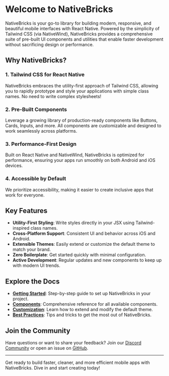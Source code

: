# Welcome to NativeBricks

NativeBricks is your go-to library for building modern, responsive, and beautiful mobile interfaces with React Native. Powered by the simplicity of Tailwind CSS (via NativeWind), NativeBricks provides a comprehensive suite of pre-built UI components and utilities that enable faster development without sacrificing design or performance.

## Why NativeBricks?

### 1. **Tailwind CSS for React Native**

NativeBricks embraces the utility-first approach of Tailwind CSS, allowing you to rapidly prototype and style your applications with simple class names. No need to write complex stylesheets!

### 2. **Pre-Built Components**

Leverage a growing library of production-ready components like Buttons, Cards, Inputs, and more. All components are customizable and designed to work seamlessly across platforms.

### 3. **Performance-First Design**

Built on React Native and NativeWind, NativeBricks is optimized for performance, ensuring your apps run smoothly on both Android and iOS devices.

### 4. **Accessible by Default**

We prioritize accessibility, making it easier to create inclusive apps that work for everyone.

## Key Features

- **Utility-First Styling**: Write styles directly in your JSX using Tailwind-inspired class names.
- **Cross-Platform Support**: Consistent UI and behavior across iOS and Android.
- **Extensible Themes**: Easily extend or customize the default theme to match your brand.
- **Zero Boilerplate**: Get started quickly with minimal configuration.
- **Active Development**: Regular updates and new components to keep up with modern UI trends.

## Explore the Docs

- **[Getting Started](#)**: Step-by-step guide to set up NativeBricks in your project.
- **[Components](#)**: Comprehensive reference for all available components.
- **[Customization](#)**: Learn how to extend and modify the default theme.
- **[Best Practices](#)**: Tips and tricks to get the most out of NativeBricks.

## Join the Community

Have questions or want to share your feedback? Join our [Discord Community](#) or open an issue on [GitHub](https://github.com/nativebricks/nativebricks).

---

Get ready to build faster, cleaner, and more efficient mobile apps with NativeBricks. Dive in and start creating today!
